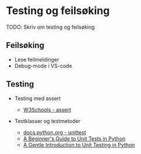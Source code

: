 # Testing og feilsøking

TODO: Skriv om testing og feilsøking

## Feilsøking

- Lese feilmeldinger
- Debug-mode i VS-code

## Testing

- Testing med assert
    - [W3Schools - assert](https://www.w3schools.com/python/ref_keyword_assert.asp)

- Testklasser og testmetoder
    - [docs.python.org - unittest](https://docs.python.org/3/library/unittest.html)
    - [A Beginner's Guide to Unit Tests in Python](https://www.dataquest.io/blog/unit-tests-python/)
    - [A Gentle Introduction to Unit Testing in Python](https://machinelearningmastery.com/a-gentle-introduction-to-unit-testing-in-python/)